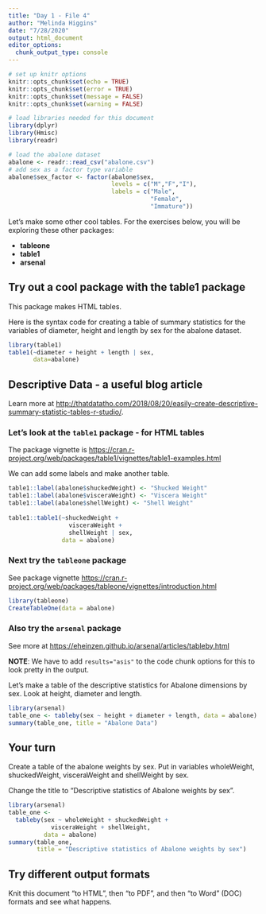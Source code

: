 ```yaml
---
title: "Day 1 - File 4"
author: "Melinda Higgins"
date: "7/28/2020"
output: html_document
editor_options: 
  chunk_output_type: console
---
```


```r
# set up knitr options
knitr::opts_chunk$set(echo = TRUE)
knitr::opts_chunk$set(error = TRUE)
knitr::opts_chunk$set(message = FALSE)
knitr::opts_chunk$set(warning = FALSE)

# load libraries needed for this document
library(dplyr)
library(Hmisc)
library(readr)

# load the abalone dataset
abalone <- readr::read_csv("abalone.csv")
# add sex as a factor type variable
abalone$sex_factor <- factor(abalone$sex,
                             levels = c("M","F","I"),
                             labels = c("Male",
                                        "Female",
                                        "Immature"))

```

Let's make some other cool tables. For the exercises below, you will be exploring these other packages:

* **tableone**
* **table1**
* **arsenal**

## Try out a cool package with the **table1** package

This package makes HTML tables.

Here is the syntax code for creating a table of summary statistics for the variables of diameter, height and length by sex for the abalone dataset.

```r
library(table1)
table1(~diameter + height + length | sex,
       data=abalone)
```

## Descriptive Data - a useful blog article

Learn more at [http://thatdatatho.com/2018/08/20/easily-create-descriptive-summary-statistic-tables-r-studio/](http://thatdatatho.com/2018/08/20/easily-create-descriptive-summary-statistic-tables-r-studio/).

### Let's look at the `table1` package - for HTML tables

The package vignette is [https://cran.r-project.org/web/packages/table1/vignettes/table1-examples.html](https://cran.r-project.org/web/packages/table1/vignettes/table1-examples.html)

We can add some labels and make another table.

```r
table1::label(abalone$shuckedWeight) <- "Shucked Weight"
table1::label(abalone$visceraWeight) <- "Viscera Weight"
table1::label(abalone$shellWeight) <- "Shell Weight"
 
table1::table1(~shuckedWeight + 
                 visceraWeight + 
                 shellWeight | sex, 
               data = abalone)
```

### Next try the `tableone` package

See package vignette [https://cran.r-project.org/web/packages/tableone/vignettes/introduction.html](https://cran.r-project.org/web/packages/tableone/vignettes/introduction.html)

```r
library(tableone)
CreateTableOne(data = abalone)
```

### Also try the `arsenal` package

See more at [https://eheinzen.github.io/arsenal/articles/tableby.html](https://eheinzen.github.io/arsenal/articles/tableby.html)

**NOTE**: We have to add `results="asis"` to the code chunk options for this to look pretty in the output.

Let's make a table of the descriptive statistics for Abalone dimensions by sex. Look at height, diameter and length.

```r
library(arsenal)
table_one <- tableby(sex ~ height + diameter + length, data = abalone)
summary(table_one, title = "Abalone Data")
```

## Your turn

Create a table of the abalone weights by sex. Put in variables wholeWeight, shuckedWeight, visceraWeight and shellWeight by sex.

Change the title to "Descriptive statistics of Abalone weights by sex".

```r
library(arsenal)
table_one <- 
  tableby(sex ~ wholeWeight + shuckedWeight +
            visceraWeight + shellWeight, 
          data = abalone)
summary(table_one, 
        title = "Descriptive statistics of Abalone weights by sex")
```

## Try different output formats

Knit this document "to HTML", then "to PDF", and then "to Word" (DOC) formats and see what happens.

